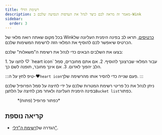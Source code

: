 ```yaml
---
title: רשימת הדלי
description: מאמר זה מראה לכם כיצד לנהל את העדפות הנסיעה שלכם ב-Wink
sidebar:
  order: 3
---
```


בכל מקום שאתה רואה מלאי של Wink[כרטיסים](/studio/cards), תראו לב בפינה הימנית העליונה של הכרטיס שיאפשר לכם להוסיף את המלאי הזה לרשימת המשימות שלכם.

בצעו את השלבים הבאים כדי לנהל את רשימת ה"משאלות" שלכם:

<Steps>
  1. לחצו על ♡ `heart icon` עבור המלאי שברצונך להוסיף.
  2. אם אתם מחוברים, סמל הלב יהפוך לאדום.
  3. אם אינך מחובר, תופנה לשם כך.
</Steps>


:::טיפ
לחץ על ה-♥️`heart icon`פעם שנייה כדי להסיר אותו מהרשימה שלך.
:::

ניתן לנהל את כל פריטי רשימת המטרות שלכם על ידי לחיצה על סמל הפרופיל שלכם בפינה הימנית העליונה ולאחר מכן לחיצה על הלחצן`Bucket list`כפתור.

<figure>
  <CloudinaryImage width="350" height="404" resize="scale" quality="best" alt="כפתור חשבון לאחר אימות" src="academy/account-button-auth-open" errorImage="noimage_opaque_nyrtl0.png" />

  <figcaption>*כפתור פרופיל (פתוח)*</figcaption>
</figure>


## קריאה נוספת

* הגדרה של[רשימת ה"דלי"](https://en.wikipedia.org/wiki/Bucket_list).

